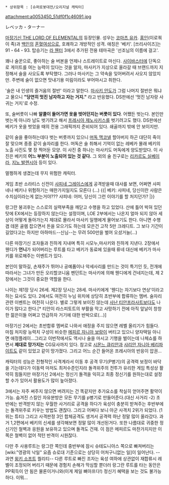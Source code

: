  * 상위항목 : [슈퍼로봇대전/오리지널 캐릭터]
attachment:a0053450_51df0f1c46091.jpg

レベッカ・ターナー

[[마장기신 THE LORD OF ELEMENTAL]]의 등장인물. 성우는 [[코마츠 유카]].
[[홍인]](이로쿼이 족)과 [[백인]]의 [[혼혈]]여성으로, 호쾌하고 개방적인 성격. 애칭은 '베키'. [쓰리사이즈]는 91・64・93. 탑승기는 [[라 웬터]]
3에서 추가된 전용 테마곡은 '선조님의 이름에 걸고'.

꽤나 술꾼으로, 좋아하는 술 버본을 언제나 스트레이트로 마신다. [[사이바스터]]에 단독으로 게이트를 여는 능력이 있다는 것을 알자, 마사키가 지상으로 올라갈 때 브랜드까지 지정해서 술을 사오도록 부탁했다. 그러나 마사키는 그 약속을 잊어버려서 사오지 않았지만. 주변에 술이 없으면 맛내기용 미림이라도 부어마시고 취한다.

'술은 내 인생의 즐거움의 절반' 이라고 말한다. [[마사키 안도]]가 그럼 나머지 절반은 뭐냐고 물으니 '''"당연히 멋진 남자하고 자는 거지."''' 라고 반응했다. DS판에선 '멋진 남자랑 사귀는 거지'로 수정.

또, 술버릇이 나빠 '''알콜이 들어가면 옷을 벗어던지는 버릇이 있다'''. 어쨌든 벗는다. 본인만 벗는게 아니라 남도 벗기려고 해서 [[프레시아 제노사키스]]를 벗기려고도 했다. DS판에선 베키가 옷을 벗었을 때의 전용 그래픽까지 준비되어 있다. 쇄골까지 밖에 안 보이지만.

같이 술을 좋아하는데다 벗는 버릇까지 있으니 [[머독 맥코넬]] 할아버지 하곤 대단히 죽이 잘 맞으며 종종 같이 술자리를 한다. 머독은 술 취해서 기억이 없는 레베카 몰래 베키의 노출 사진도 몇 장 찍어둔 모양. 이 사진 중 하나는 마사키도 머독에게 양도받았다. 이 사진은 베키의 '''어느 부분이 노출되어 있는 것 같다.''' 그 외의 술 친구로는 [[리카르도 실베이라]], [[지노 발렌시아]] 등이 있다.

멀쩡하게 생겼는데 무지 위험한 캐릭터. 

게임 초반 소라티스 신전이 [[사피네 그레이스]]에게 공격받을때 대사를 보면, 어쩌면 샤피네나 베키나 위험하기는 매한가지일지도 모른다 (...)
{{|
베키: 샤피네, 당신이란 사람은 수치심이라는게 없는거야???
샤피네: 어머, 당신이 그런 이야기를 할 처지던가?
|}}

랑그란 붕괴후는 스스로의 실력부족을 깨닫고 수행을 하고 있었다. 산에 틀어 박혀 있던 탓에 EX에서는 등장하지 않는다는 설정이며, LOE 2부에서는 나온지 얼마 되지 않아 세상이 어떻게 돌아가는지 제대로 몰라서 마사키 일행에게 물어보기도 한다. 아니면 수행겸 데몬 골렘 잡으면서 돈을 모으기도 하는데 모은건 고작 5만 크레디트. 그 보다 기간이 길었다고는 하지만 아하마드--신님--는 무려 500만을 벌어 오셨거늘(…)

다른 마장기신 조자들과 친하게 지내며 특히 시모누,마사키와 친하게 지낸다. 2장에서 웬디가 '''언니'''가 되어버리는 루트를 타고 베키가 동료에 있을때 류네 대신에 베키가 마사키를 위로해주는 이벤트가 있다.

본인이 말하길, 손재주가 뛰어나 공예품이나 악세사리를 만드는 것이 특기인 듯, 전개에 따라서는 그녀가 만든 오리할코니움 펜던트는 마사키에 의해 웬디에게 건네지는데, 제 2장에서는 그것이 중요한 역할을 한다.

나이는 제1장 당시 26세. 제2장 당시는 28세. 마사키에게 '웬디는 자기보다 연상'이라고 하는 묘사도 있다. 2에서도 여전히 누님 위치에 상당히 초반부에 합류하는 멤버. 술자리 관련 이벤트는 여전히 나온다. 별로 그렇게 보이진 않는데 [[사난 티안프라사트]]보다도 나이가 많다고 한다.[* 티안이 라스피토트의 부활을 막고 사망하기 전에 아직 앞날이 창창한 젊은이들 어쩌고 언급하자 거기에 대한 반박으로(...)]

마장기신 2에서는 초반합류 멤버로 나와서 애정을 주지 않으면 레벨 올리기가 힘들다. 마침 처지랑 능력치 구성이 비슷한 [[메피르 자니아 보랑]]이 버티고 있으니 양자택일 아니면 애정플레이...그리고 이번작에서도 역시나 술을 마시고 기행을 벌이는데 나체쇼를 하면서 '''제대로 망가지는''' CG묘사까지 있다. 참고로 [[시몬느 큐리안]]과 [[샤리안 자니아 베리파이트]]도 같이 있었고 같이 망가졌다. 그리고 어느 순간 들어온 프레시아의 반응이 압권...

캐릭터의 성능은 전형적인 사격계라서 이동 후 공격 무기(P병기)의 공격력 보정이 바닥을 기는데다가 이동력 마저도 최저수준인지라 돌격위주의 전투가 유리한 게임 특성상 활약히 힘들지만 마장기신 2에서는 정신기 돌격을 익히고 최종 정신기를 원하는대로 설정할 수가 있어서 활용도가 많이 높아졌다.

3에서는 자주 써주지 않으면 버려지는 건 똑같지만 추가요소를 착실히 얻어주면 활약이 가능. 숨겨진 스킬인 자유분방은 모든 무기를 p병기로 만들어준다.(대신 사거리 -2) 초반에는 반격받지 않는 우월한 사거리로 공격을 하다가 육성이 충분히 받쳐주는 후반부에는 돌격위주로 키우는 방법도 괜찮다. 그리고 어쩌다 보니 아군 사격치 2위가 되었다.
(1위는 튜티) 그리고 사격판정 3인 합체공격도 생겨서 공격력 하난 정말 많이 올라갔다. 과거 1,2편에서 베키의 신세를 
생각해보면 정말 많이 개선된거다. 또한 나름대로 귀중한 정신기인 철벽과 응원을 보유하고 있으며 돌격도 건재. 
이 점은 메피르도 마찬가지지만 이쪽은 철벽이 없어 적턴 반격이 시원찮다.


다만 주 사용루트는 랑그란 쪽인데 중반부에 잠시 슈테도니아스 쪽으로 빠져버리는 [wiki:"영광의 낙일" 요즘 슈로대 기준으로는 상당히 어처구니없는 일]이 일어난다. --과연 [[윙키 소프트]] 퀄리티-- 다른 루트로 빠진 조자는 육성 여하에 상관없이 재합류시 레벨이 조정되어 버리기 때문에 경험치 손해가 막심할 뿐더러 랑그란 루트를 타는 동안은 PP획득이 안 됨은 물론이거니와(이게 제일 뼈아프다!) 정신기 혜택을 보는 것도 불가능하다. 이뭐... 
